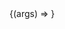 
<Meta title="Components/InputWithLabel" component={InputWithLabel} />

<Canvas>
  <Story
    name="Default"
    args={{
      id: 'your-name',
      placeholder: 'Enter your name',
      label: 'Your name:',
    }}
  >
    {(args) => <InputWithLabel {...args} />}
  </Story>
</Canvas>

<ArgsTable story="Default" />
